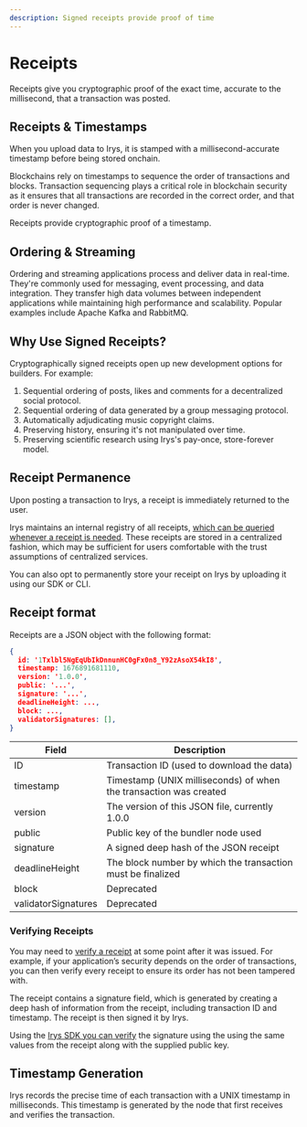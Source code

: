```yaml
---
description: Signed receipts provide proof of time
---
```



# Receipts

Receipts give you cryptographic proof of the exact time, accurate to the millisecond, that a transaction was posted.

## Receipts & Timestamps

When you upload data to Irys, it is stamped with a millisecond-accurate timestamp before being stored onchain.

Blockchains rely on timestamps to sequence the order of transactions and blocks. Transaction sequencing plays a critical role in blockchain security as it ensures that all transactions are recorded in the correct order, and that order is never changed.

Receipts provide cryptographic proof of a timestamp.

## Ordering & Streaming

Ordering and streaming applications process and deliver data in real-time. They're commonly used for messaging, event processing, and data integration. They transfer high data volumes between independent applications while maintaining high performance and scalability. Popular examples include Apache Kafka and RabbitMQ.

## Why Use Signed Receipts?

Cryptographically signed receipts open up new development options for builders. For example:

1. Sequential ordering of posts, likes and comments for a decentralized social protocol.
2. Sequential ordering of data generated by a group messaging protocol.
3. Automatically adjudicating music copyright claims.
4. Preserving history, ensuring it's not manipulated over time.
5. Preserving scientific research using Irys's pay-once, store-forever model.

## Receipt Permanence

Upon posting a transaction to Irys, a receipt is immediately returned to the user.

Irys maintains an internal registry of all receipts, [which can be queried whenever a receipt is needed](/build/d/sdk/utils/utils-getReceipt). These receipts are stored in a centralized fashion, which may be sufficient for users comfortable with the trust assumptions of centralized services.

You can also opt to permanently store your receipt on Irys by uploading it using our SDK or CLI.

## Receipt format

Receipts are a JSON object with the following format:

```json
{
  id: '1Txlbl5NgEqUbIkDnnunHC0gFx0n8_Y92zAsoX54kI8',
  timestamp: 1676891681110,
  version: '1.0.0',
  public: '...',
  signature: '...',
  deadlineHeight: ...,
  block: ...,
  validatorSignatures: [],
}
```

| Field               | Description                                                            |
| ------------------- | ---------------------------------------------------------------------- |
| ID                  | Transaction ID (used to download the data)                             |
| timestamp           | Timestamp (UNIX milliseconds) of when the transaction was created      |
| version             | The version of this JSON file, currently 1.0.0                         |
| public              | Public key of the bundler node used                                    |
| signature           | A signed deep hash of the JSON receipt                                 |
| deadlineHeight      | The block number by which the transaction must be finalized            |
| block               | Deprecated                                                             |
| validatorSignatures | Deprecated                                                             |

### Verifying Receipts

You may need to [verify a receipt](/build/d/sdk/utils/utils-verifyReceipt) at some point after it was issued. For example, if your application’s security depends on the order of transactions, you can then verify every receipt to ensure its order has not been tampered with.

The receipt contains a signature field, which is generated by creating a deep hash of information from the receipt, including transaction ID and timestamp. The receipt is then signed it by Irys.

Using the [Irys SDK you can verify](/build/d/sdk/utils/utils-verifyReceipt) the signature using the using the same values from the receipt along with the supplied public key.

## Timestamp Generation

Irys records the precise time of each transaction with a UNIX timestamp in milliseconds. This timestamp is generated by the node that first receives and verifies the transaction.
